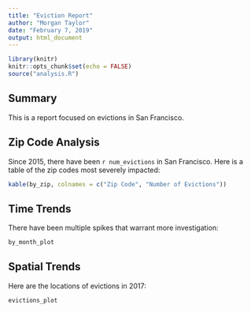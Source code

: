 ```yaml
---
title: "Eviction Report"
author: "Morgan Taylor"
date: "February 7, 2019"
output: html_document
---
```


```r
library(knitr)
knitr::opts_chunk$set(echo = FALSE)
source("analysis.R")
```

## Summary

This is a report focused on evictions in San Francisco.

## Zip Code Analysis

Since 2015, there have been `r num_evictions` in San Francisco. Here is a table of the zip codes most severely impacted:

```r
kable(by_zip, colnames = c("Zip Code", "Number of Evictions"))
```

## Time Trends

There have been multiple spikes that warrant more investigation:

```r
by_month_plot
```

## Spatial Trends

Here are the locations of evictions in 2017:

```r
evictions_plot
```


